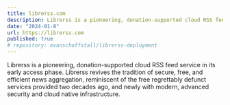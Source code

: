 ```yaml
---
title: librerss.com
description: Librerss is a pioneering, donation-supported cloud RSS feed service in its early access phase. Librerss revives the tradition of secure, free, and efficient news aggregation, reminiscent of the free regrettably defunct services provided two decades ago, and newly with modern, advanced security and cloud native infrastructure.
date: "2024-01-8"
url: https://librerss.com
published: true
# repository: evanschoffstall/librerss-deployment
---
```


Librerss is a pioneering, donation-supported cloud RSS feed service in its early access phase. Librerss revives the tradition of secure, free, and efficient news aggregation, reminiscent of the free regrettably defunct services provided two decades ago, and newly with modern, advanced security and cloud native infrastructure.
